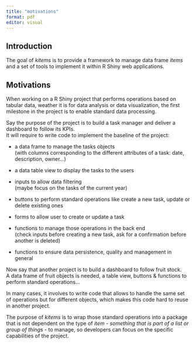 ```yaml
---
title: "motivations"
format: pdf
editor: visual
---
```


## Introduction

The goal of *kitems* is to provide a framework to manage data frame *items* and a set of tools to implement it within R Shiny web applications.

## Motivations

When working on a R Shiny project that performs operations based on tabular data, weather it is for data analysis or data visualization, the first milestone in the project is to enable standard data processing.

Say the purpose of the project is to build a task manager and deliver a dashboard to follow its KPIs.\
It will require to write code to implement the baseline of the project:

-   a data frame to manage the tasks objects\
    (with columns corresponding to the different attributes of a task: date, description, owner...)

-   a data table view to display the tasks to the users

-   inputs to allow data filtering\
    (maybe focus on the tasks of the current year)

-   buttons to perform standard operations like create a new task, update or delete existing ones

-   forms to allow user to create or update a task

-   functions to manage those operations in the back end\
    (check inputs before creating a new task, ask for a confirmation before another is deleted)

-   functions to ensure data persistence, quality and management in general

Now say that another project is to build a dashboard to follow fruit stock.\
A data frame of fruit objects is needed, a table view, buttons & functions to perform standard operations...

In many cases, it involves to write code that allows to handle the same set of operations but for different objects, which makes this code hard to reuse in another project.

The purpose of *kitems* is to wrap those standard operations into a package that is not dependent on the type of *item* - *something that is part of a list or group of things* - to manage, so developers can focus on the specific capabilities of the project.
